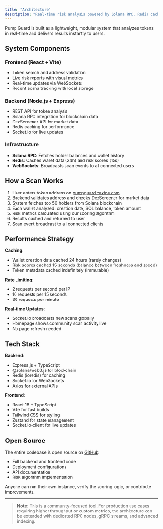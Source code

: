 ```yaml
---
title: "Architecture"
description: "Real-time risk analysis powered by Solana RPC, Redis caching, and WebSocket streaming"
---
```


Pump Guard is built as a lightweight, modular system that analyzes tokens in real-time and delivers results instantly to users.

## System Components

### Frontend (React + Vite)
- Token search and address validation
- Live risk reports with visual metrics
- Real-time updates via WebSockets
- Recent scans tracking with local storage

### Backend (Node.js + Express)
- REST API for token analysis
- Solana RPC integration for blockchain data
- DexScreener API for market data
- Redis caching for performance
- Socket.io for live updates

### Infrastructure
- **Solana RPC**: Fetches holder balances and wallet history
- **Redis**: Caches wallet data (24h) and risk scores (15s)
- **WebSockets**: Broadcasts scan events to all connected users

## How a Scan Works

1. User enters token address on [pumpguard.xaxios.com](https://pumpguard.xaxios.com)
2. Backend validates address and checks DexScreener for market data
3. System fetches top 50 holders from Solana blockchain
4. Each wallet analyzed: creation date, SOL balance, token amount
5. Risk metrics calculated using our scoring algorithm
6. Results cached and returned to user
7. Scan event broadcast to all connected clients

## Performance Strategy

**Caching**:
- Wallet creation data cached 24 hours (rarely changes)
- Risk scores cached 15 seconds (balance between freshness and speed)
- Token metadata cached indefinitely (immutable)

**Rate Limiting**:
- 2 requests per second per IP
- 10 requests per 15 seconds
- 30 requests per minute

**Real-time Updates**:
- Socket.io broadcasts new scans globally
- Homepage shows community scan activity live
- No page refresh needed

## Tech Stack

**Backend**:
- Express.js + TypeScript
- @solana/web3.js for blockchain
- Redis (ioredis) for caching
- Socket.io for WebSockets
- Axios for external APIs

**Frontend**:
- React 18 + TypeScript
- Vite for fast builds
- Tailwind CSS for styling
- Zustand for state management
- Socket.io-client for live updates

## Open Source

The entire codebase is open source on [GitHub](https://github.com/xaxios/pump-guard-monorepo):

- Full backend and frontend code
- Deployment configurations
- API documentation
- Risk algorithm implementation

Anyone can run their own instance, verify the scoring logic, or contribute improvements.

---

> **Note**: This is a community-focused tool. For production use cases requiring higher throughput or custom metrics, the architecture can be extended with dedicated RPC nodes, gRPC streams, and advanced indexing.
